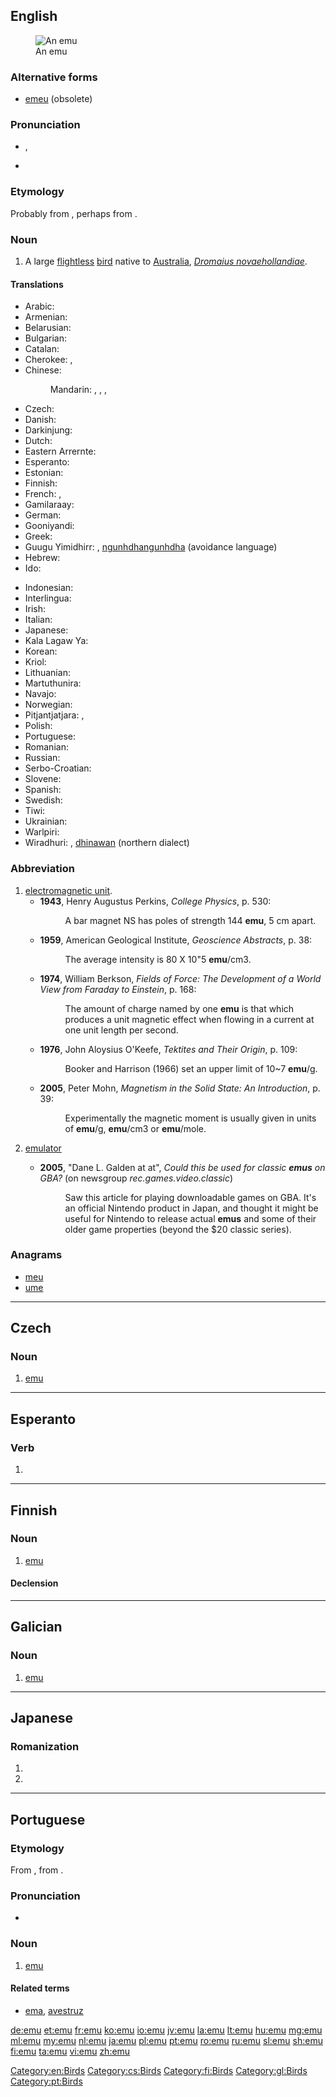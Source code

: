 {{also|Emu|EMU|ému|emù}}
==English==

{{wikipedia}}
[[Image:Emoe.jpg|thumb|An emu]]

===Alternative forms===
* [[emeu]] (obsolete)

===Pronunciation===
* {{enPR|ē'myoo͞}}, {{IPA|/ˈiːmuː/|lang=en}}
* {{rhymes|uː|lang=en}}

===Etymology===
Probably from {{etyl|pt|en}} {{term|ema||ostrich|lang=pt}}, perhaps from {{etyl|ar|en}}.

===Noun===
{{en-noun}}

# A large [[flightless]] [[bird]] native to [[Australia]], ''[[Dromaius novaehollandiae]]''.

====Translations====
{{trans-top|A large flightless bird, ''Dromaius novaehollandiae''}}
* Arabic: {{t-needed|ar}}
* Armenian: {{t-needed|hy}}
* Belarusian: {{t|be|эму|m|tr=ému|sc=Cyrl}}
* Bulgarian: {{t|bg|ему}}
* Catalan: {{t|ca|emú}}
* Cherokee: {{t|chr|ᎡᎳᏗᏝ ᎬᎾ ᎤᏔᎾ|tr=Eladitla gvna utana|sc=Cher}}, {{t|chr|ᎢᎽ ᎬᎾ ᎤᏔᎾ|tr=imu gvna utana|sc=Cher}}
* Chinese:
*: Mandarin: {{t|cmn|鴯鶓|sc=Hani}}, {{t+|cmn|鸸鹋|tr=érmiáo|sc=Hani}}, {{t+|cmn|鴯|sc=Hani}}, {{t+|cmn|鸸|tr=ér|sc=Hani}}
* Czech: {{t|cs|emu|m}}
* Danish: {{t|da|emu}}
* Darkinjung: {{t|xda|gungurung}}
* Dutch: {{t+|nl|emoe|m}}
* Eastern Arrernte: {{t-needed|aer}}
* Esperanto: {{t|eo|emuo}}
* Estonian: {{t-needed|et}}
* Finnish: {{t+|fi|emu}}
* French: {{t+|fr|émeu|m}}, {{t+|fr|émeus|m-p}}
* Gamilaraay: {{t|kld|thinawan}}
* German: {{t+|de|Emu|m}}
* Gooniyandi: {{t|gni|garnanganyja}}
* Greek: {{t+|el|εμού|n}} 
* Guugu Yimidhirr: {{t|kky|burriway}}, [[ngunhdhangunhdha]] (avoidance language)
* Hebrew: {{t|he|אמו}}
* Ido: {{t+|io|emuo}}
{{trans-mid}}
* Indonesian: {{t|id|emu}}
* Interlingua: {{t|ia|emu}}
* Irish: {{t|ga|éamú|m}}
* Italian: {{t+|it|emù|m}}
* Japanese: {{t+|ja|エミュー|tr=emyū|sc=Jpan}}
* Kala Lagaw Ya: {{t|mwp|samu}}
* Korean: {{t|ko|에뮤|sc=Kore}}
* Kriol: {{t-needed|rop}}
* Lithuanian: {{t+|lt|emu}}
* Martuthunira: {{t|vma|jankurna}}
* Navajo: {{t|nv|tsídiitsoh ditsʼozígíí}}
* Norwegian: {{t|no|emu|m}}
* Pitjantjatjara: {{t|pjt|kaḻaya}}, {{t|pjt|tjakipiri}}
* Polish: {{t+|pl|emu}}
* Portuguese: {{t+|pt|emu|m}}
* Romanian: {{t+|ro|emu|m}}
* Russian: {{t+|ru|эму|m|tr=ému|sc=Cyrl}}
* Serbo-Croatian: {{t+|sh|emu}}
* Slovene: {{t+|sl|emu|m}}
* Spanish: {{t|es|emú|m}}
* Swedish: {{t|sv|emu}}
* Tiwi: {{t|tiw|yimiyuwu}}
* Ukrainian: {{t|uk|ему|m|tr=ému|sc=Cyrl}}
* Warlpiri: {{t|wbp|karlaya}}
* Wiradhuri: {{t|wrh|nguurruuyn}}, [[dhinawan]] (northern dialect)
{{trans-bottom}}

===Abbreviation===
{{head|en|abbreviation}}

# [[electromagnetic unit]].
#* '''1943''', Henry Augustus Perkins, ''College Physics'', p. 530:
#*: A bar magnet NS has poles of strength 144 '''emu''', 5 cm apart.
#* '''1959''', American Geological Institute, ''Geoscience Abstracts'', p. 38:
#*: The average intensity is 80 X 10"5 '''emu'''/cm3.
#* '''1974''', William Berkson, ''Fields of Force: The Development of a World View from Faraday to Einstein'', p. 168:
#*: The amount of charge named by one '''emu''' is that which produces a unit magnetic effect when flowing in a current at one unit length per second.
#* '''1976''', John Aloysius O'Keefe, ''Tektites and Their Origin'', p. 109:
#*: Booker and Harrison (1966) set an upper limit of 10~7 '''emu'''/g.
#* '''2005''', Peter Mohn, ''Magnetism in the Solid State: An Introduction'', p. 39:
#*: Experimentally the magnetic moment is usually given in units of '''emu'''/g, '''emu'''/cm3 or '''emu'''/mole.
# {{context|computing|video games|informal|lang=en}} [[emulator]]
#* '''2005''', "Dane L. Galden at at", ''Could this be used for classic '''emus''' on GBA?'' (on newsgroup ''rec.games.video.classic'')
#*: Saw this article for playing downloadable games on GBA. It's an official Nintendo product in Japan, and thought it might be useful for Nintendo to release actual '''emus''' and some of their older game properties (beyond the $20 classic series).

===Anagrams===
* [[meu#English|meu]]
* [[ume#English|ume]]

[[Category:en:Birds]]

----

==Czech==

===Noun===
{{cs-noun|g=m}}

# [[#English|emu]] {{gloss|large flightless bird native to Australia}}

[[Category:cs:Birds]]

----

==Esperanto==

===Verb===
{{head|eo|verb form}}

# {{eo-form of|em|u}}

----

==Finnish==

===Noun===
{{fi-noun}}

# [[#English|emu]] {{gloss|''Dromaius novaehollandiae'', the only extant species in its genus}}

====Declension====
{{fi-decl-valo|em|||u|a}}

[[Category:fi:Birds]]

----

==Galician==

===Noun===
{{gl-noun|m}}

# [[#English|emu]]

[[Category:gl:Birds]]

----

==Japanese==

===Romanization===
{{ja-romaji}}

# {{ja-romanization of|えむ}}
# {{ja-romanization of|エム}}

----

==Portuguese==

===Etymology===
From {{etyl|en|pt}} {{term|emu|lang=en}}, from {{etyl|pt|pt}} {{term|ema||rhea|lang=pt}}.

===Pronunciation===
* {{IPA|/e.ˈmu/|lang=pt}}

===Noun===
{{pt-noun|m|s}}

# [[#English|emu]]

====Related terms====
* [[ema]], [[avestruz]]

[[Category:pt:Birds]]

[[de:emu]]
[[et:emu]]
[[fr:emu]]
[[ko:emu]]
[[io:emu]]
[[jv:emu]]
[[la:emu]]
[[lt:emu]]
[[hu:emu]]
[[mg:emu]]
[[ml:emu]]
[[my:emu]]
[[nl:emu]]
[[ja:emu]]
[[pl:emu]]
[[pt:emu]]
[[ro:emu]]
[[ru:emu]]
[[sl:emu]]
[[sh:emu]]
[[fi:emu]]
[[ta:emu]]
[[vi:emu]]
[[zh:emu]]